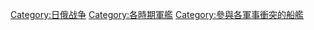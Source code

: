 [[Category:日俄战争|Category:日俄战争]]
[[Category:各時期軍艦|Category:各時期軍艦]]
[[Category:參與各軍事衝突的船艦|Category:參與各軍事衝突的船艦]]